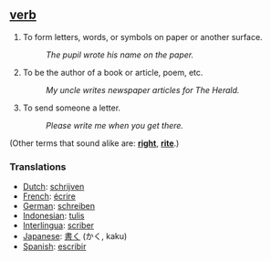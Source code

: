 ==[[verb]]==
#To form letters, words, or symbols on paper or another surface. 
#:''The pupil wrote his name on the paper.'' 
#To be the author of a book or article, poem, etc. 
#:''My uncle writes newspaper articles for The Herald.'' 
#To send someone a letter. 
#:''Please write me when you get there.''

(Other terms that sound alike are: '''[[right]]''', '''[[rite]]'''.)

===Translations===
*[[Dutch]]: [[schrijven]]
*[[French]]: [[écrire]]
*[[German]]: [[schreiben]]
*[[Indonesian]]: [[tulis]]
*[[Interlingua]]: [[scriber]]
*[[Japanese]]: [[書く]] (かく, kaku)
*[[Spanish]]: [[escribir]]